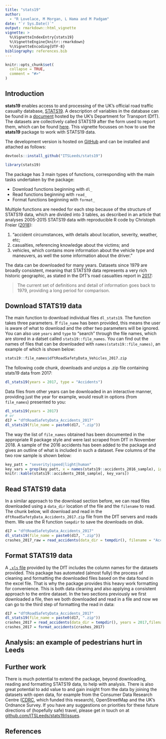 ```yaml
---
title: "stats19"
author: 
  - "R Lovelace, M Morgan, L Hama and M Padgam"
date: "`r Sys.Date()`"
output: rmarkdown::html_vignette
vignette: >
  %\VignetteIndexEntry{stats19}
  %\VignetteEngine{knitr::rmarkdown}
  %\VignetteEncoding{UTF-8}
bibliography: references.bib
---
```


```r
knitr::opts_chunk$set(
  collapse = TRUE,
  comment = "#>"
)
```

## Introduction

**stats19** enables access to and processing of the UK's official road traffic casualty database, [STATS19](https://data.gov.uk/dataset/cb7ae6f0-4be6-4935-9277-47e5ce24a11f/road-safety-data). 
A description of variables in the database can be found in a [document](http://data.dft.gov.uk/road-accidents-safety-data/Brief-guide-to%20road-accidents-and-safety-data.doc) hosted by the UK's Department for Transport (DfT).
The datasets are collectively called STATS19 after the form used to report them, which can be found [here](http://docs.adrn.ac.uk/888043/mrdoc/pdf/888043_stats19-road-accident-injury-statistics-report-form.pdf). 
This vignette focusses on how to use the **stats19** package to work with STATS19 data.

The development version is hosted on [GitHub](https://github.com/ITSLeeds/stats19) and can be installed and attached as follows:

```r
devtools::install_github("ITSLeeds/stats19")
```

```r
library(stats19)
```

The package has 3 main types of functions, corresponding with the main tasks undertaken by the package:

- Download functions beginning with `dl_`
- Read functions beginning with `read_`
- Format functions beginning with `format_`

Multiple functions are needed for each step because of the structure of STATS19 data, which are divided into 3 tables, as described in an article that analyses 2005-2015 STATS19 data with reproducible R code by Christoph Freier ([2018](https://kawameicha.gitlab.io/inCodeWeTrust/2018/01/10-years-and-3.3-million-accidented-vehicles-in-the-uk/)):

1. "accident circumstances, with details about location, severity, weather, etc; 
2. casualties, referencing knowledge about the victims; and
3. vehicles, which contains more information about the vehicle type and maneuvers, as well the some information about the driver."

The data can be downloaded for many years.
Datasets since 1979 are broadly consistent, meaning that STATS19 data represents a very rich historic geographic, as stated in the DfT's road casualties report in [2017](https://assets.publishing.service.gov.uk/government/uploads/system/uploads/attachment_data/file/744077/reported-road-casualties-annual-report-2017.pdf):

> The current set of definitions and detail of information 
goes back to 1979, providing a long period for comparison.

## Download STATS19 data

The main function to download individual files `dl_stats19`.
The function takes three parameters.
If `file_name` has been provided, this means the user is aware of what to download and the other two parameters will be ignored.
You can also use `years` and `type` to "search" through the file names, which are stored in a datset called `stats19::file_names`.
You can find out the names of files that can be downloaded with `names(stats19::file_names)`, an example of which is shown below:

```r
stats19::file_names$dftRoadSafetyData_Vehicles_2017.zip
```


The following code chunk, downloads and unzips a .zip file containing stats19 data from 2017:

```r
dl_stats19(years = 2017, type = "Accidents")
```

Data files from other years can be downloaded in an interactive manner, providing just the year for example, would result in options (from `file_names`) presented to you:

```r
dl_stats19(years = 2017)
# or
d17 = "dftRoadSafetyData_Accidents_2017"
dl_stats19(file_name = paste0(d17, ".zip"))
```

The way the list of `file_names` obtained has been documented in the appropriate R package style and were last scraped from DfT in November 2018. A sample of the 2016 accidents has been added to the package and gives an outline of what is included in such a dataset. Few columns of the two row sample is shown below:

```r
key_patt = "severity|speed|light|human"
key_vars = grep(key_patt, x = names(stats19::accidents_2016_sample), ignore.case = TRUE)
knitr::kable(stats19::accidents_2016_sample[, key_vars])
```

## Read STATS19 data

In a similar approach to the download section before, we can read files downloaded using a `data_dir` location of the file and the `filename` to read. The chunk below, will download and read in the `dftRoadSafetyData_Accidents_2017.zip` file from the DfT servers and reads them. We use the R function `tempdir` to save the downloads on disk.

```r
d17 = "dftRoadSafetyData_Accidents_2017"
dl_stats19(file_name = paste0(d17, ".zip"))
crashes_2017_raw = read_accidents(data_dir = tempdir(), filename = "Acc.csv")
```

## Format STATS19 data

A [`.xls` file](http://data.dft.gov.uk/road-accidents-safety-data/Road-Accident-Safety-Data-Guide.xls) provided by the DfT includes the column names for the datasets provided. This package has automated (almost fully) the process of cleaning and formatting the downloaded files based on the data found in the excel file. 
That is why the package provides this heavy work formatting for convenience. This is both data cleaning and also applying a consistent approach to the entire dataset. In the two sections previously we first downloaded a file, then we both downloaded and read in a file and now we can go to the third step of formatting the read in data:

```r
d17 = "dftRoadSafetyData_Accidents_2017"
dl_stats19(file_name = paste0(d17, ".zip"))
crashes_2017 = read_accidents(data_dir = tempdir(), years = 2017,filename = "Acc.csv")
crashes_2017 = format_accidents(crashes_2017)
```

## Analysis: an example of pedestrians hurt in Leeds


## Further work

There is much potential to extend the package, beyond downloading, reading and formatting STATS19 data, to help with analysis.
There is also great potential to add value to and gain insight from the data by joining the datasets with open data, for example from the Consumer Data Research Centre ([CDRC](www.cdrc.ac.uk), which funded this research), OpenStreetMap and the UK's Ordnance Survey.
If you have any suggestions on priorities for these future directions of (hopefully safe) travel, please get in touch on at [github.com/ITSLeeds/stats19/issues](https://github.com/ITSLeeds/stats19/issues).

## References
